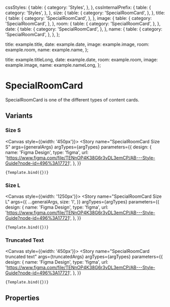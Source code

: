 
<Meta
  title="Components/Structure/SpecialRoomCard"
  component={SpecialRoomCard}
  decorators={[withDesign]}
/>


  cssStyles: {
    table: {
      category: 'Styles',
    },
  },
  cssInternalPrefix: {
    table: {
      category: 'Styles',
    },
  },
  size: {
    table: {
      category: 'SpecialRoomCard',
    },
  },
  title: {
    table: {
      category: 'SpecialRoomCard',
    },
  },
  image: {
    table: {
      category: 'SpecialRoomCard',
    },
  },
  room: {
    table: {
      category: 'SpecialRoomCard',
    },
  },
  date: {
    table: {
      category: 'SpecialRoomCard',
    },
  },
  name: {
    table: {
      category: 'SpecialRoomCard',
    },
  },
};

  title: example.title,
  date: example.date,
  image: example.image,
  room: example.room,
  name: example.name,
};

  title: example.titleLong,
  date: example.date,
  room: example.room,
  image: example.image,
  name: example.nameLong,
};

# SpecialRoomCard

SpecialRoomCard is one of the different types of content cards.

## Variants

### Size S

<Canvas style={{width: '450px'}}>
  <Story
    name="SpecialRoomCard Size S"
    args={generalArgs}
    argTypes={argTypes}
    parameters={{
      design: {
        name: 'Figma Design',
        type: 'figma',
        url:
          'https://www.figma.com/file/TENnOP4K38G6r3vDL3emCP/AB---Style-Guide?node-id=496%3A17721',
      },
    }}
  >
    {Template.bind({})}
  </Story>
</Canvas>

### Size L

<Canvas style={{width: '1250px'}}>
  <Story
    name="SpecialRoomCard Size L"
    args={{
      ...generalArgs,
      size: 'l',
    }}
    argTypes={argTypes}
    parameters={{
      design: {
        name: 'Figma Design',
        type: 'figma',
        url:
          'https://www.figma.com/file/TENnOP4K38G6r3vDL3emCP/AB---Style-Guide?node-id=496%3A17721',
      },
    }}
  >
    {Template.bind({})}
  </Story>
</Canvas>

### Truncated Text

<Canvas style={{width: '450px'}}>
  <Story
    name="SpecialRoomCard truncated text"
    args={truncatedArgs}
    argTypes={argTypes}
    parameters={{
      design: {
        name: 'Figma Design',
        type: 'figma',
        url:
          'https://www.figma.com/file/TENnOP4K38G6r3vDL3emCP/AB---Style-Guide?node-id=496%3A17721',
      },
    }}
  >
    {Template.bind({})}
  </Story>
</Canvas>

## Properties

<ArgsTable of={SpecialRoomCard} />
